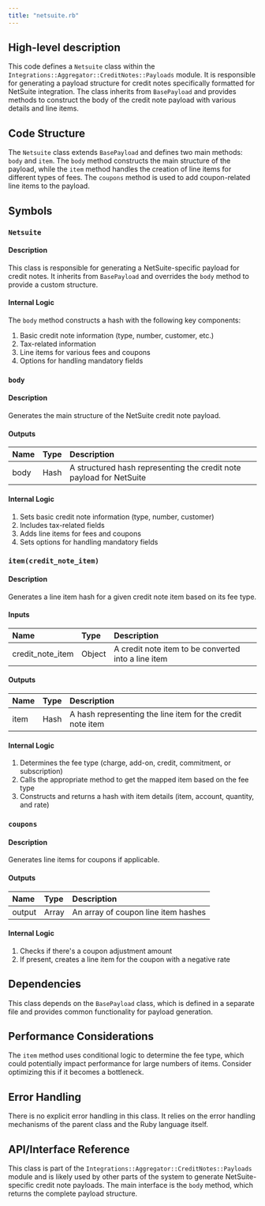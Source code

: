 ```yaml
---
title: "netsuite.rb"
---
```


## High-level description
This code defines a `Netsuite` class within the `Integrations::Aggregator::CreditNotes::Payloads` module. It is responsible for generating a payload structure for credit notes specifically formatted for NetSuite integration. The class inherits from `BasePayload` and provides methods to construct the body of the credit note payload with various details and line items.

## Code Structure
The `Netsuite` class extends `BasePayload` and defines two main methods: `body` and `item`. The `body` method constructs the main structure of the payload, while the `item` method handles the creation of line items for different types of fees. The `coupons` method is used to add coupon-related line items to the payload.

## Symbols

### `Netsuite`
#### Description
This class is responsible for generating a NetSuite-specific payload for credit notes. It inherits from `BasePayload` and overrides the `body` method to provide a custom structure.

#### Internal Logic
The `body` method constructs a hash with the following key components:
1. Basic credit note information (type, number, customer, etc.)
2. Tax-related information
3. Line items for various fees and coupons
4. Options for handling mandatory fields

### `body`
#### Description
Generates the main structure of the NetSuite credit note payload.

#### Outputs
| Name | Type | Description |
|:-----|:-----|:------------|
| body | Hash | A structured hash representing the credit note payload for NetSuite |

#### Internal Logic
1. Sets basic credit note information (type, number, customer)
2. Includes tax-related fields
3. Adds line items for fees and coupons
4. Sets options for handling mandatory fields

### `item(credit_note_item)`
#### Description
Generates a line item hash for a given credit note item based on its fee type.

#### Inputs
| Name | Type | Description |
|:-----|:-----|:------------|
| credit_note_item | Object | A credit note item to be converted into a line item |

#### Outputs
| Name | Type | Description |
|:-----|:-----|:------------|
| item | Hash | A hash representing the line item for the credit note item |

#### Internal Logic
1. Determines the fee type (charge, add-on, credit, commitment, or subscription)
2. Calls the appropriate method to get the mapped item based on the fee type
3. Constructs and returns a hash with item details (item, account, quantity, and rate)

### `coupons`
#### Description
Generates line items for coupons if applicable.

#### Outputs
| Name | Type | Description |
|:-----|:-----|:------------|
| output | Array | An array of coupon line item hashes |

#### Internal Logic
1. Checks if there's a coupon adjustment amount
2. If present, creates a line item for the coupon with a negative rate

## Dependencies
This class depends on the `BasePayload` class, which is defined in a separate file and provides common functionality for payload generation.

## Performance Considerations
The `item` method uses conditional logic to determine the fee type, which could potentially impact performance for large numbers of items. Consider optimizing this if it becomes a bottleneck.

## Error Handling
There is no explicit error handling in this class. It relies on the error handling mechanisms of the parent class and the Ruby language itself.

## API/Interface Reference
This class is part of the `Integrations::Aggregator::CreditNotes::Payloads` module and is likely used by other parts of the system to generate NetSuite-specific credit note payloads. The main interface is the `body` method, which returns the complete payload structure.